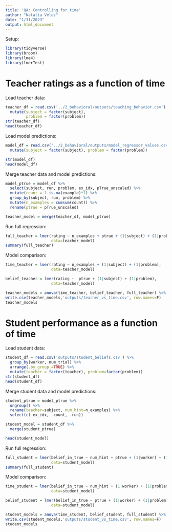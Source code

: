 ```yaml
---
title: 'QA: Controlling for time'
author: "Natalia Vélez"
date: "1/31/2023"
output: html_document
---
```


Setup:
```r
library(tidyverse)
library(broom)
library(lme4)
library(lmerTest)
```

# Teacher ratings as a function of time
Load teacher data:
```r
teacher_df = read.csv('../2_behavioral/outputs/teaching_behavior.csv') %>%
  mutate(subject = factor(subject),
         problem = factor(problem))
str(teacher_df)
head(teacher_df)
```

Load model predictions:
```r
model_df = read.csv('../2_behavioral/outputs/model_regressor_values.csv') %>%
  mutate(subject = factor(subject), problem = factor(problem))

str(model_df)
head(model_df)
```

Merge teacher data and model predictions:
```r
model_ptrue = model_df %>%
  select(subject, run, problem, ex_idx, pTrue_unscaled) %>%
  mutate(count = 1-is.na(example)*1) %>%
  group_by(subject, run, problem) %>%
  mutate(n_examples = cumsum(count)) %>%
  rename(ptrue = pTrue_unscaled)

teacher_model = merge(teacher_df, model_ptrue)
```

Run full regression:
```r
full_teacher = lmer(rating ~ n_examples + ptrue + (1|subject) + (1|problem),
                    data=teacher_model)
summary(full_teacher)
```

Model comparison:
```r
time_teacher = lmer(rating ~ n_examples + (1|subject) + (1|problem),
                    data=teacher_model)

belief_teacher = lmer(rating ~  ptrue + (1|subject) + (1|problem),
                    data=teacher_model)

teacher_models = anova(time_teacher, belief_teacher, full_teacher) %>% tidy()
write.csv(teacher_models,'outputs/teacher_vs_time.csv', row.names=F)
teacher_models
```

# Student performance as a function of time
Load student data:
```r
student_df = read.csv('outputs/student_beliefs.csv') %>%
  group_by(worker, num_trial) %>%
  arrange(.by_group =TRUE) %>%
  mutate(teacher = factor(teacher), problem=factor(problem))
str(student_df)
head(student_df)
```

Merge student data and model predictions:
```r
student_ptrue = model_ptrue %>%
  ungroup() %>%
  rename(teacher=subject, num_hint=n_examples) %>%
  select(c(-ex_idx, -count, -run))

student_model = student_df %>%
  merge(student_ptrue)

head(student_model)
```

Run full regression:
```r
full_student = lmer(belief_in_true ~ num_hint + ptrue + (1|worker) + (1|problem),
                    data=student_model)
summary(full_student)
```

Model comparison:
```r
time_student = lmer(belief_in_true ~ num_hint + (1|worker) + (1|problem),
                    data=student_model)

belief_student = lmer(belief_in_true ~ ptrue + (1|worker) + (1|problem),
                    data=student_model)

student_models = anova(time_student, belief_student, full_student) %>% tidy()
write.csv(student_models,'outputs/student_vs_time.csv', row.names=F)
student_models
```